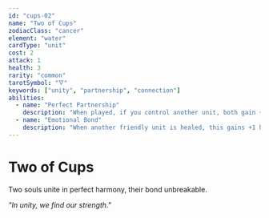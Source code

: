 ```yaml
---
id: "cups-02"
name: "Two of Cups"
zodiacClass: "cancer"
element: "water"
cardType: "unit"
cost: 2
attack: 1
health: 3
rarity: "common"
tarotSymbol: "🜄"
keywords: ["unity", "partnership", "connection"]
abilities:
  - name: "Perfect Partnership"
    description: "When played, if you control another unit, both gain +1/+1"
  - name: "Emotional Bond"
    description: "When another friendly unit is healed, this gains +1 health"
---
```


# Two of Cups

Two souls unite in perfect harmony, their bond unbreakable.

*"In unity, we find our strength."*